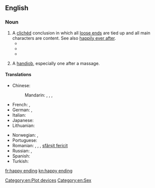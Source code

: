 ==English==

===Noun===
{{en-noun}}

# A [[clichéd]] conclusion in which all [[loose end]]s are tied up and all main characters are content. See also [[happily ever after]].
#* {{quote-book
 | year = 1930
 | title = The Conquest of Happiness
 | first = Bertrand
 | last = Russell
 | authorlink = Bertrand Russell
 | passage =  Life is not to be conceived on the analogy of a melodrama in which the hero and heroine go through incredible misfortunes for which they are compensated by a '''happy ending'''.
}}
#* {{quote-video
 | date = 1957-07-06
 | title = {{w|What's Opera, Doc?}}
 | people = Mel Blanc
 | role = Bugs Bunny
 | passage = Well, what did you expect in an opera? A '''happy ending'''?
}}
#* {{quote-song
 | year = 1987
 | title = Storybook Love
 | composer = {{w|Willy DeVille}}
 | passage = And she said: / "Don't you know that storybook loves, / Always have a '''happy ending'''."
}}
# {{context|vulgar|slang|used euphemistically}} A [[handjob]], especially one after a massage.

====Translations====
{{trans-top|happy end}}
* Chinese:
*: Mandarin: {{t|cmn|大團圓|sc=Hani}},  {{t|cmn|大团圆|tr=dàtuányuán|sc=Hani}},  {{t|cmn|大團圓結局|sc=Hani}},  {{t|cmn|大团圆结局|tr=dàtuányuán jiéjú|sc=Hani}}
* French: {{t-|fr|fin heureuse|f}},  {{t+|fr|happy end|m}}
* German: {{t+|de|Happy End|n}},  {{t-|de|glückliches Ende|n}}
* Italian: {{t-|it|lieto fine|m}}
* Japanese: {{t-|ja|ハッピーエンド|tr=happīendo}}
* Lithuanian: {{t-|lt|laiminga pabaiga|f}}
{{trans-mid}}
* Norwegian: {{t-|no|lykkelig slutt|m}}, {{t-|no|happy ending|m}}
* Portuguese: {{t-|pt|final feliz|m}}
* Romanian: {{t-|ro|final norocos|n}}, {{t-|ro|final fericit|n}}, {{t-|ro|final reușit|n}}, [[sfârșit fericit]] {{n}}
* Russian: {{t-|ru|счастливый конец|m|tr=sčastlívyj konéc}},  {{t+|ru|хэппи-энд|m|tr=xéppi-énd}}
* Spanish: {{t-|es|final feliz|m}}
* Turkish: {{t-|tr|mutlu son}}
{{trans-bottom}}

[[Category:en:Plot devices]]
[[Category:en:Sex]]

[[fr:happy ending]]
[[kn:happy ending]]